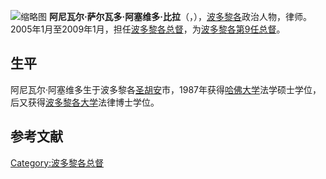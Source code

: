 {{unreferenced|time=2014-08-17T07:50:03+00:00}}
{{noteTA
|T=zh-tw:亞尼伯·阿塞維多·維拉;zh-cn:阿尼瓦尔·阿塞维多·比拉;
|1=zh-tw:亞尼伯;zh-cn:阿尼瓦尔;
|2=zh-tw:維拉;zh-cn:比拉;
}}
[[File:_Anibal_Acevedo_Vila.jpg|缩略图]]
'''阿尼瓦尔·萨尔瓦多·阿塞维多·比拉'''（{{lang|es|Aníbal Salvador Acevedo Vilá}}，{{bd|1962年|2月13日}}），[[波多黎各|波多黎各]]政治人物，律师。2005年1月至2009年1月，担任[[波多黎各总督|波多黎各总督]]，为[[波多黎各总督列表|波多黎各第9任总督]]。

== 生平 ==
阿尼瓦尔·阿塞维多生于波多黎各[[圣胡安|圣胡安]]市，1987年获得[[哈佛大学|哈佛大学]]法学硕士学位，后又获得[[波多黎各大学|波多黎各大学]]法律博士学位。

==参考文献==
{{reflist}}
{{S-start}}
{{s-off}}
{{Succession box
|title=[[波多黎各总督|波多黎各总督]]
|before=[[西拉·玛丽亚·卡尔德龙|西拉·玛丽亚·卡尔德龙]]
|years=2005–2009
|after=[[路易斯·福尔图尼奥|路易斯·福尔图尼奥]]
}}
{{S-end}}
{{DEFAULTSORT:Acevedo Vila, Anibal}}

[[Category:波多黎各总督|Category:波多黎各总督]]

{{波多黎各小作品}}
{{政治人物小作品}}